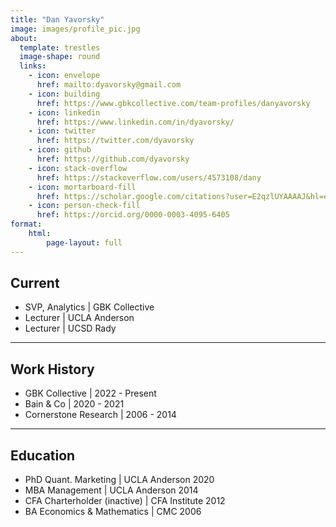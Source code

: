 ```yaml
---
title: "Dan Yavorsky"
image: images/profile_pic.jpg
about:
  template: trestles
  image-shape: round
  links:
    - icon: envelope
      href: mailto:dyavorsky@gmail.com
    - icon: building
      href: https://www.gbkcollective.com/team-profiles/danyavorsky
    - icon: linkedin
      href: https://www.linkedin.com/in/dyavorsky/
    - icon: twitter
      href: https://twitter.com/dyavorsky
    - icon: github
      href: https://github.com/dyavorsky
    - icon: stack-overflow
      href: https://stackoverflow.com/users/4573108/dany
    - icon: mortarboard-fill
      href: https://scholar.google.com/citations?user=E2qzlUYAAAAJ&hl=en
    - icon: person-check-fill
      href: https://orcid.org/0000-0003-4095-6405
format:
    html:
        page-layout: full
---
```


## Current

 - SVP, Analytics | GBK Collective
 - Lecturer | UCLA Anderson
 - Lecturer | UCSD Rady

-----

## Work History

 - GBK Collective [| 2022 - Present]{.gray}
 - Bain & Co [| 2020 - 2021]{.gray}
 - Cornerstone Research [| 2006 - 2014 ]{.gray}

-----

## Education

 - PhD Quant. Marketing [| UCLA Anderson 2020]{.gray}
 - MBA Management [| UCLA Anderson 2014]{.gray}
 - CFA Charterholder (inactive) [| CFA Institute 2012]{.gray}
 - BA Economics & Mathematics [| CMC 2006]{.gray}






